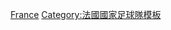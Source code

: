 {{National squad
 | name      = 2000年歐洲國家盃法國參賽名單
 | bg        = #002395
 | fg        = white
 | bordercolor = #ED2939
 | flag      = France
 | country   = 法國
 | comp link = 2000年歐洲國家盃
 | comp      = 2000年-{zh-hans:欧洲足球锦标赛;zh-hk:歐洲國家盃;zh-tw:歐洲足球錦標賽;}-（第二次夺冠）
 | p1        = [[賓納·拉瑪|-{zh-hk:拉瑪;zh-hans:拉玛}-]]
 | p2        = [[樊尚·坎德拉|-{zh-hans:坎德拉;zh-hk:簡迪拿;zh-tw:坎德拉;}-]]
 | p3        = [[比森特·利扎拉祖|-{zh-hans:利扎拉祖;zh-hk:李沙拉素;zh-tw:利扎拉祖;}-]]
 | p4        = [[帕特里克·维埃拉|-{zh-hans:维埃拉;zh-hk:韋拉;zh-tw:維埃拉;}-]]
 | p5        = [[羅倫特·白蘭斯|-{zh-hans:勃朗;zh-hk:白蘭斯;zh-tw:勃朗;}-]]
 | p6        = [[尤里·德约卡夫|-{zh-hans:德约卡夫;zh-hk:佐卡夫;zh-tw:德約卡夫;}-]]
 | p7        = [[迪迪埃·德尚|-{zh-hans:德尚;zh-hk:迪甘斯;zh-tw:德尚;}-]]
 | p8        = [[馬塞爾·德塞利|-{zh-hans:德塞利;zh-hk:迪西里;zh-tw:德塞利;}-]]
 | p9        = [[尼古拉·阿内尔卡|-{zh-hans:阿内尔卡;zh-hk:安歷卡;zh-tw:安耐卡;}-]]
 | p10       = [[齐内丁·齐达内|-{zh-hans:齐达内;zh-hk:施丹;zh-tw:席丹;}-]]
 | p11       = [[罗贝尔·皮雷|-{zh-hans:皮雷;zh-hk:皮利斯;zh-tw:皮雷斯;}-]]
 | p12       = [[蒂埃里·亨利|亨利]]
 | p13       = [[西尔万·维尔托德|-{zh-hans:维尔托德;zh-hk:韋托特;zh-tw:維爾托德;}-]]
 | p14       = [[若昂·米库|-{zh-hans:米库;zh-hk:麥哥特;zh-tw:米庫;}-]]
 | p15       = [[利利安·图拉姆|-{zh-hans:图拉姆;zh-hk:杜林;zh-tw:圖拉姆;}-]]
 | p16       = [[法比安·巴特茲|-{zh-hans:巴特兹;zh-hk:巴夫斯;zh-tw:巴特茲;}-]]
 | p17       = [[埃马纽埃尔·珀蒂|-{zh-hans:珀蒂;zh-hk:比堤;zh-tw:珀蒂;}-]]
 | p18       = [[弗兰克·勒伯夫|-{zh-hans:勒伯夫;zh-hk:拿保夫;zh-tw:勒伯夫;}-]]
 | p19       = [[克里斯蒂安·卡伦布|-{zh-hk:卡林保;zh-hans:卡伦布;zh-tw:卡倫布;}-]]
 | p20       = [[大卫·特雷泽盖|-{zh-hans:特雷泽盖;zh-hk:查斯古特;zh-tw:特雷澤蓋;}-]]
 | p21       = [[克里斯托弗·杜加里|杜加里]]
 | p22       = [[乌尔里希·拉梅|-{zh-hk:拉美;zh-hans:拉梅;zh-tw:拉梅;}-]]
 | coach     = [[罗杰·勒梅尔|-{zh-hans:勒梅尔;zh-hk:拿美爾;zh-tw:勒梅爾;}-]]
}}<noinclude>
[[Category:2000年歐洲足球錦標賽參賽名單模板|France]]
[[Category:法國國家足球隊模板]]
</noinclude>